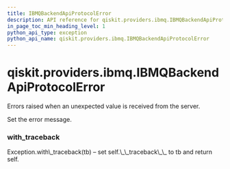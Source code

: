 ```yaml
---
title: IBMQBackendApiProtocolError
description: API reference for qiskit.providers.ibmq.IBMQBackendApiProtocolError
in_page_toc_min_heading_level: 1
python_api_type: exception
python_api_name: qiskit.providers.ibmq.IBMQBackendApiProtocolError
---
```


# qiskit.providers.ibmq.IBMQBackendApiProtocolError

<Class id="qiskit.providers.ibmq.IBMQBackendApiProtocolError" isDedicatedPage={true} github="https://github.com/qiskit/qiskit-ibmq-provider/tree/stable/0.15/qiskit/providers/ibmq/exceptions.py" signature="IBMQBackendApiProtocolError(*message)" modifiers="exception">
  Errors raised when an unexpected value is received from the server.

  Set the error message.

  ### with\_traceback

  <Function id="qiskit.providers.ibmq.IBMQBackendApiProtocolError.with_traceback" signature="with_traceback()">
    Exception.with\_traceback(tb) – set self.\_\_traceback\_\_ to tb and return self.
  </Function>
</Class>


